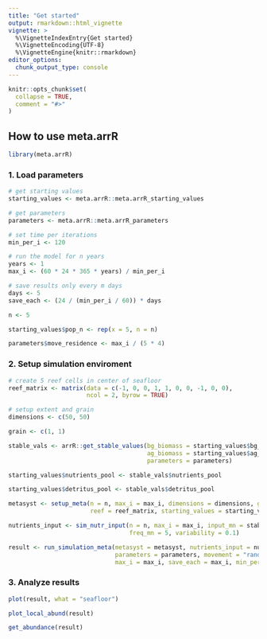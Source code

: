 ```yaml
---
title: "Get started"
output: rmarkdown::html_vignette
vignette: >
  %\VignetteIndexEntry{Get started}
  %\VignetteEncoding{UTF-8}
  %\VignetteEngine{knitr::rmarkdown}
editor_options: 
  chunk_output_type: console
---
```


```r
knitr::opts_chunk$set(
  collapse = TRUE,
  comment = "#>"
)
```

## How to use **meta.arrR**

```r
library(meta.arrR)
```

### 1. Load parameters

```r

# get starting values
starting_values <- meta.arrR::meta.arrR_starting_values

# get parameters
parameters <- meta.arrR::meta.arrR_parameters

# set time per iterations
min_per_i <- 120

# run the model for n years
years <- 1
max_i <- (60 * 24 * 365 * years) / min_per_i

# save results only every m days
days <- 5
save_each <- (24 / (min_per_i / 60)) * days

n <- 5

starting_values$pop_n <- rep(x = 5, n = n)

parameters$move_residence <- max_i / (5 * 4)
```

### 2. Setup simulation enviroment

```r
# create 5 reef cells in center of seafloor
reef_matrix <- matrix(data = c(-1, 0, 0, 1, 1, 0, 0, -1, 0, 0), 
                      ncol = 2, byrow = TRUE)

# setup extent and grain
dimensions <- c(50, 50)

grain <- c(1, 1)

stable_vals <- arrR::get_stable_values(bg_biomass = starting_values$bg_biomass,
                                       ag_biomass = starting_values$ag_biomass,
                                       parameters = parameters)

starting_values$nutrients_pool <- stable_vals$nutrients_pool

starting_values$detritus_pool <- stable_vals$detritus_pool

metasyst <- setup_meta(n = n, max_i = max_i, dimensions = dimensions, grain = grain, 
                       reef = reef_matrix, starting_values = starting_values, parameters = parameters)

nutrients_input <- sim_nutr_input(n = n, max_i = max_i, input_mn = stable_vals$nutrients_pool,
                                  freq_mn = 5, variability = 0.1)
```

```r
result <- run_simulation_meta(metasyst = metasyst, nutrients_input = nutrients_input,
                              parameters = parameters, movement = "rand",
                              max_i = max_i, save_each = max_i, min_per_i = min_per_i)
```

### 3. Analyze results

```r
plot(result, what = "seafloor")

plot_local_abund(result)

get_abundance(result)
```
